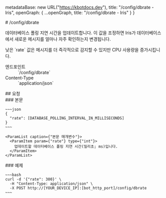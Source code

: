 
  metadataBase: new URL("https://kbotdocs.dev"),
  title: "/config/dbrate - Iris",
  openGraph: {
    ...openGraph,
    title: "/config/dbrate - Iris"
  }
}

<Section>
  # /config/dbrate

  데이터베이스 폴링 지연 시간을 업데이트합니다. 이 값을 조정하면 Iris가 데이터베이스에서 새로운 메시지를 얼마나 자주 확인하는지 변경됩니다.

  <Noti type="warning">
    낮은 `rate` 값은 메시지를 더 즉각적으로 감지할 수 있지만 CPU 사용량을 증가시킵니다.
  </Noti>

  <Dl>
    <Dt>엔드포인트</Dt>
    <Dd>
      <Endpoint method={"POST"}>`/config/dbrate`</Endpoint>
    </Dd>
    <Dt>Content-Type</Dt>
    <Dd>
      `application/json`
    </Dd>
  </Dl>
</Section>
<Section>
  ## 요청

  <Section>
    ### 본문

    ~~~json
    {
      "rate": [DATABASE_POLLING_INTERVAL_IN_MILLISECONDS]
    }
    ~~~

    <ParamList caption={"본문 매개변수"}>
      <ParamItem param={"rate"} type={"int"}>
        업데이트할 데이터베이스 폴링 지연 시간(밀리초; ms)입니다.
      </ParamItem>
    </ParamList>
  </Section>
  <Section>
    ### 예제

    ~~~bash
    curl -d '{"rate": 300}' \
      -H "Content-Type: application/json" \
      -X POST http://[YOUR_DEVICE_IP]:[bot_http_port]/config/dbrate
    ~~~
  </Section>
</Section>